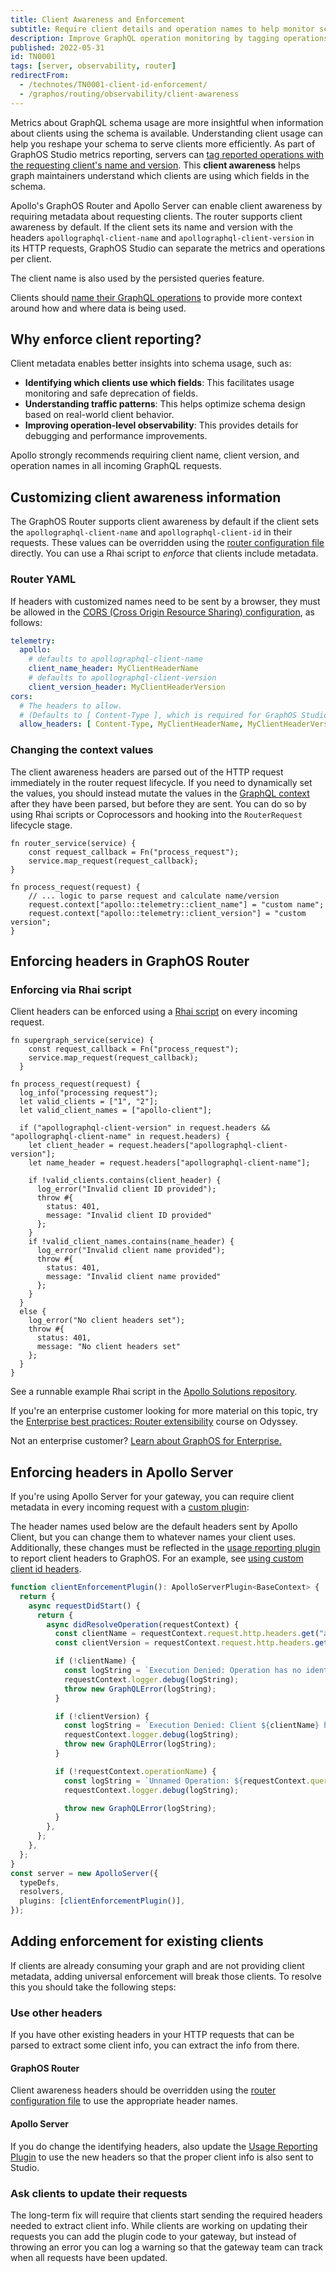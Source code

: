 ```yaml
---
title: Client Awareness and Enforcement
subtitle: Require client details and operation names to help monitor schema usage
description: Improve GraphQL operation monitoring by tagging operations with with client details. See code examples for Apollo GraphOS Router and Apollo Server.
published: 2022-05-31
id: TN0001
tags: [server, observability, router]
redirectFrom:
  - /technotes/TN0001-client-id-enforcement/
  - /graphos/routing/observability/client-awareness
---
```


Metrics about GraphQL schema usage are more insightful when information about clients using the schema is available. Understanding client usage can help you reshape your schema to serve clients more efficiently.
As part of GraphOS Studio metrics reporting, servers can [tag reported operations with the requesting client's name and version](/graphos/metrics/client-awareness).
This **client awareness** helps graph maintainers understand which clients are using which fields in the schema.

Apollo's GraphOS Router and Apollo Server can enable client awareness by requiring metadata about requesting clients.
The router supports client awareness by default. If the client sets its name and version with the headers `apollographql-client-name` and `apollographql-client-version` in its HTTP requests, GraphOS Studio can separate the metrics and operations per client. 

<Note>

The client name is also used by the persisted queries feature.

</Note>


Clients should [name their GraphQL operations](/react/data/operation-best-practices/#name-all-operations) to provide more context around how and where data is being used.

## Why enforce client reporting?

Client metadata enables better insights into schema usage, such as:

- **Identifying which clients use which fields**: This facilitates usage monitoring and safe deprecation of fields.
- **Understanding traffic patterns**: This helps optimize schema design based on real-world client behavior.
- **Improving operation-level observability**: This provides details for debugging and performance improvements.

Apollo strongly recommends requiring client name, client version, and operation names in all incoming GraphQL requests.

## Customizing client awareness information

The GraphOS Router supports client awareness by default if the client sets the `apollographql-client-name` and `apollographql-client-id` in their requests.
These values can be overridden using the [router configuration file](/router/managed-federation/client-awareness/) directly.
You can use a Rhai script to _enforce_ that clients include metadata.

### Router YAML

If headers with customized names need to be sent by a browser, they must be allowed in the [CORS (Cross Origin Resource Sharing) configuration](/router/configuration/cors), as follows:

```yaml title="router.yaml"
telemetry:
  apollo:
    # defaults to apollographql-client-name
    client_name_header: MyClientHeaderName
    # defaults to apollographql-client-version
    client_version_header: MyClientHeaderVersion
cors:
  # The headers to allow.
  # (Defaults to [ Content-Type ], which is required for GraphOS Studio)
  allow_headers: [ Content-Type, MyClientHeaderName, MyClientHeaderVersion]
```

### Changing the context values
The client awareness headers are parsed out of the HTTP request immediately in the router request lifecycle. If you need to dynamically set the values, you should instead mutate the values in the [GraphQL context](https://www.apollographql.com/docs/graphos/routing/customization/overview#request-context) after they have been parsed, but before they are sent. You can do so by using Rhai scripts or Coprocessors and hooking into the `RouterRequest` lifecycle stage.

```rhai title="client-name-version.rhai"
fn router_service(service) {
    const request_callback = Fn("process_request");
    service.map_request(request_callback);
}

fn process_request(request) {
    // ... logic to parse request and calculate name/version
    request.context["apollo::telemetry::client_name"] = "custom name";
    request.context["apollo::telemetry::client_version"] = "custom version";
}
```

## Enforcing headers in GraphOS Router

### Enforcing via Rhai script

Client headers can be enforced using a [Rhai script](/graphos/routing/customization/rhai) on every incoming request.

```rhai title="client-id.rhai"
fn supergraph_service(service) {
    const request_callback = Fn("process_request");
    service.map_request(request_callback);
  }

fn process_request(request) {
  log_info("processing request");
  let valid_clients = ["1", "2"];
  let valid_client_names = ["apollo-client"];

  if ("apollographql-client-version" in request.headers && "apollographql-client-name" in request.headers) {
    let client_header = request.headers["apollographql-client-version"];
    let name_header = request.headers["apollographql-client-name"];

    if !valid_clients.contains(client_header) {
      log_error("Invalid client ID provided");
      throw #{
        status: 401,
        message: "Invalid client ID provided"
      };
    }
    if !valid_client_names.contains(name_header) {
      log_error("Invalid client name provided");
      throw #{
        status: 401,
        message: "Invalid client name provided"
      };
    }
  }
  else {
    log_error("No client headers set");
    throw #{
      status: 401,
      message: "No client headers set"
    };
  }
}
```

See a runnable example Rhai script in the [Apollo Solutions repository](https://github.com/apollosolutions/example-rhai-client-id-validation).

<SolutionsNote />
<Tip>

If you're an enterprise customer looking for more material on this topic, try the [Enterprise best practices: Router extensibility](https://www.apollographql.com/tutorials/router-extensibility) course on Odyssey.

Not an enterprise customer? [Learn about GraphOS for Enterprise.](https://www.apollographql.com/pricing)

</Tip>

## Enforcing headers in Apollo Server

If you're using Apollo Server for your gateway, you can require client metadata in every incoming request with a [custom plugin](/apollo-server/integrations/plugins/):

<Tip>

The header names used below are the default headers sent by Apollo Client, but you can change them to whatever names your client uses. Additionally, these changes must be reflected in the [usage reporting plugin](/apollo-server/api/plugin/usage-reporting/#generateclientinfo) to report client headers to GraphOS. For an example, see [using custom client id headers](/apollo-server/monitoring/metrics#using-custom-headers).

</Tip>

<MultiCodeBlock>

```ts title="index.ts"
function clientEnforcementPlugin(): ApolloServerPlugin<BaseContext> {
  return {
    async requestDidStart() {
      return {
        async didResolveOperation(requestContext) {
          const clientName = requestContext.request.http.headers.get("apollographql-client-name");
          const clientVersion = requestContext.request.http.headers.get("apollographql-client-version");

          if (!clientName) {
            const logString = `Execution Denied: Operation has no identified client`;
            requestContext.logger.debug(logString);
            throw new GraphQLError(logString);
          }

          if (!clientVersion) {
            const logString = `Execution Denied: Client ${clientName} has no identified version`;
            requestContext.logger.debug(logString);
            throw new GraphQLError(logString);
          }

          if (!requestContext.operationName) {
            const logString = `Unnamed Operation: ${requestContext.queryHash}. All operations must be named`;
            requestContext.logger.debug(logString);

            throw new GraphQLError(logString);
          }
        },
      };
    },
  };
}
const server = new ApolloServer({
  typeDefs,
  resolvers,
  plugins: [clientEnforcementPlugin()],
});
```

</MultiCodeBlock>

## Adding enforcement for existing clients

If clients are already consuming your graph and are not providing client metadata, adding universal enforcement will break those clients. To resolve this you should take the following steps:

### Use other headers

If you have other existing headers in your HTTP requests that can be parsed to extract some client info, you can extract the info from there.

#### GraphOS Router

Client awareness headers should be overridden using the [router configuration file](/router/managed-federation/client-awareness/#overriding-client-awareness-headers) to use the appropriate header names.

#### Apollo Server

If you do change the identifying headers, also update the [Usage Reporting Plugin](/apollo-server/api/plugin/usage-reporting) to use the new headers so that the proper client info is also sent to Studio.

### Ask clients to update their requests

The long-term fix will require that clients start sending the required headers needed to extract client info. While clients are working on updating their requests you can add the plugin code to your gateway, but instead of throwing an error you can log a warning so that the gateway team can track when all requests have been updated.
